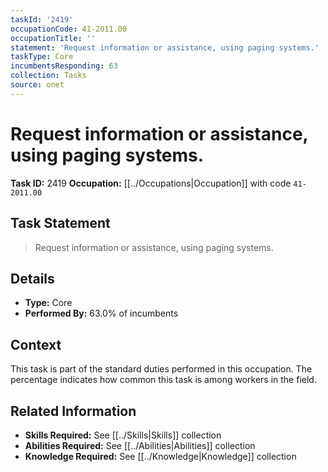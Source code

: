 ```yaml
---
taskId: '2419'
occupationCode: 41-2011.00
occupationTitle: ''
statement: 'Request information or assistance, using paging systems.'
taskType: Core
incumbentsResponding: 63
collection: Tasks
source: onet
---
```

# Request information or assistance, using paging systems.

**Task ID:** 2419
**Occupation:** [[../Occupations|Occupation]] with code `41-2011.00`

## Task Statement

> Request information or assistance, using paging systems.

## Details

- **Type:** Core
- **Performed By:** 63.0% of incumbents

## Context

This task is part of the standard duties performed in this occupation. The percentage indicates how common this task is among workers in the field.

## Related Information

- **Skills Required:** See [[../Skills|Skills]] collection
- **Abilities Required:** See [[../Abilities|Abilities]] collection
- **Knowledge Required:** See [[../Knowledge|Knowledge]] collection
